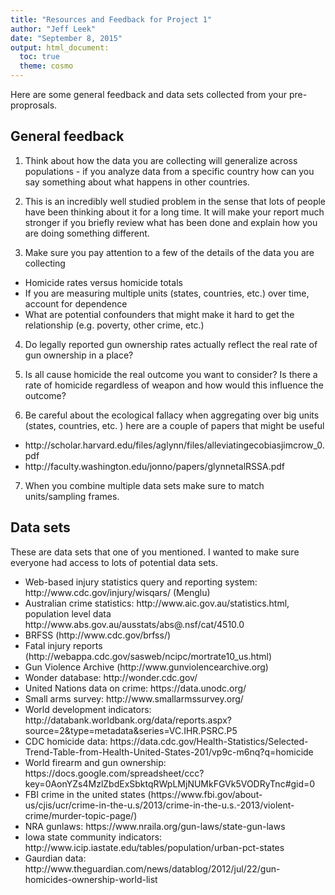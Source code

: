 ```yaml
---
title: "Resources and Feedback for Project 1"
author: "Jeff Leek"
date: "September 8, 2015"
output: html_document:
  toc: true
  theme: cosmo
---
```


Here are some general feedback and data sets collected from your pre-proprosals. 

## General feedback

1. Think about how the data you are collecting will generalize across populations - if you analyze data from a specific country how can you say something about what happens in other countries. 

2. This is an incredibly well studied problem in the sense that lots of people have been thinking about it for a long time. It will make your report much stronger if you briefly review what has been done and explain how you are doing something different. 

3. Make sure you pay attention to a few of the details of the data you are collecting
  * Homicide rates versus homicide totals
  * If you are measuring multiple units (states, countries, etc.) over time, account for dependence
  * What are potential confounders that might make it hard to get the relationship (e.g. poverty, other crime, etc.)

4. Do legally reported gun ownership rates actually reflect the real rate of gun ownership in a place? 

5. Is all cause homicide the real outcome you want to consider? Is there a rate of homicide regardless of weapon and how would this influence the outcome? 

6. Be careful about the ecological fallacy when aggregating over big units (states, countries, etc. ) here are a couple of papers that might be useful
  * http://scholar.harvard.edu/files/aglynn/files/alleviatingecobiasjimcrow_0.pdf
  * http://faculty.washington.edu/jonno/papers/glynnetalRSSA.pdf
  
7. When you combine multiple data sets make sure to match units/sampling frames. 


## Data sets 

These are data sets that one of you mentioned. I wanted to make sure everyone had access to lots of potential
data sets. 

* Web-based injury statistics query and reporting system: http://www.cdc.gov/injury/wisqars/ (Menglu)
* Australian crime statistics: http://www.aic.gov.au/statistics.html, population level data http://www.abs.gov.au/ausstats/abs@.nsf/cat/4510.0
* BRFSS (http://www.cdc.gov/brfss/)
* Fatal injury reports (http://webappa.cdc.gov/sasweb/ncipc/mortrate10_us.html)
* Gun Violence Archive (http://www.gunviolencearchive.org)
* Wonder database: http://wonder.cdc.gov/
* United Nations data on crime: https://data.unodc.org/
* Small arms survey: http://www.smallarmssurvey.org/
* World development indicators: http://databank.worldbank.org/data/reports.aspx?source=2&type=metadata&series=VC.IHR.PSRC.P5
* CDC homicide data: https://data.cdc.gov/Health-Statistics/Selected-Trend-Table-from-Health-United-States-201/vp9c-m6nq?q=homicide
* World firearm and gun ownership: https://docs.google.com/spreadsheet/ccc?key=0AonYZs4MzlZbdExSbktqRWpLMjNUMkFGVk5VODRyTnc#gid=0
* FBI crime in the united states (https://www.fbi.gov/about-us/cjis/ucr/crime-in-the-u.s/2013/crime-in-the-u.s.-2013/violent-crime/murder-topic-page/)
* NRA gunlaws: https://www.nraila.org/gun-laws/state-gun-laws
* Iowa state community indicators: http://www.icip.iastate.edu/tables/population/urban-pct-states
* Gaurdian data: http://www.theguardian.com/news/datablog/2012/jul/22/gun-homicides-ownership-world-list

